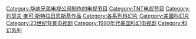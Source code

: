 [[Category:华纳兄弟电视公司制作的电视节目|Category:华纳兄弟电视公司制作的电视节目]][[Category:TNT电视节目|Category:TNT电视节目]][[Category:約瑟夫·麥可·斯特拉日恩斯基作品|Category:約瑟夫·麥可·斯特拉日恩斯基作品]]
[[Category:各系列科幻片|Category:各系列科幻片]]
[[Category:美國科幻片|Category:美國科幻片]]
[[Category:23世纪背景电视剧|Category:23世纪背景电视剧]]
[[Category:1990年代美国科幻电视剧|Category:1990年代美国科幻电视剧]]
[[Category:科幻系列|Category:科幻系列]]
